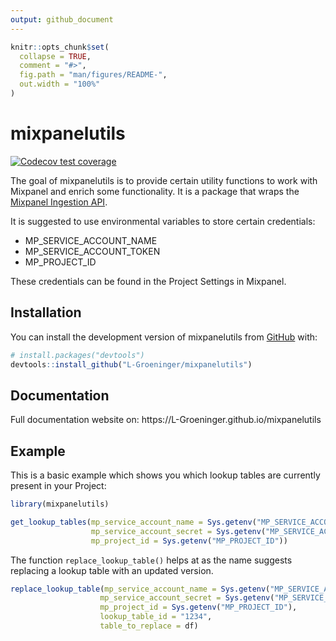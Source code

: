```yaml
---
output: github_document
---
```


<!-- README.md is generated from README.Rmd. Please edit that file -->

```r
knitr::opts_chunk$set(
  collapse = TRUE,
  comment = "#>",
  fig.path = "man/figures/README-",
  out.width = "100%"
)
```

# mixpanelutils

<!-- badges: start -->
[![Codecov test coverage](https://codecov.io/gh/L-Groeninger/mixpanelutils/branch/main/graph/badge.svg)](https://app.codecov.io/gh/L-Groeninger/mixpanelutils?branch=main)
<!-- badges: end -->

The goal of mixpanelutils is to provide certain utility functions to work
with Mixpanel and enrich some functionality. It is a package that wraps the
[Mixpanel Ingestion API](https://developer.mixpanel.com/reference/ingestion-api).

It is suggested to use environmental variables to store certain credentials:

- MP_SERVICE_ACCOUNT_NAME
- MP_SERVICE_ACCOUNT_TOKEN
- MP_PROJECT_ID

These credentials can be found in the Project Settings in Mixpanel.

## Installation

You can install the development version of mixpanelutils from [GitHub](https://github.com/) with:

``` r
# install.packages("devtools")
devtools::install_github("L-Groeninger/mixpanelutils")
```

## Documentation

Full documentation website on: https://L-Groeninger.github.io/mixpanelutils

## Example

This is a basic example which shows you which lookup tables are currently present
in your Project:

```r
library(mixpanelutils)

get_lookup_tables(mp_service_account_name = Sys.getenv("MP_SERVICE_ACCOUNT_NAME"),
                  mp_service_account_secret = Sys.getenv("MP_SERVICE_ACCOUNT_TOKEN"),
                  mp_project_id = Sys.getenv("MP_PROJECT_ID"))
```

The function `replace_lookup_table()` helps at as the name suggests replacing a lookup
table with an updated version.


```r
replace_lookup_table(mp_service_account_name = Sys.getenv("MP_SERVICE_ACCOUNT_NAME"),
                    mp_service_account_secret = Sys.getenv("MP_SERVICE_ACCOUNT_TOKEN"),
                    mp_project_id = Sys.getenv("MP_PROJECT_ID"),
                    lookup_table_id = "1234",
                    table_to_replace = df)
```






